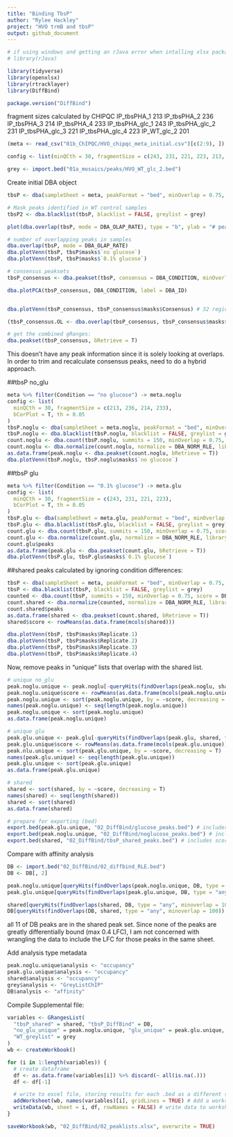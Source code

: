---
title: "Binding TbsP"
author: "Rylee Hackley"
project: "HVO trmB and tbsP"
output: github_document
---
```{r, message=FALSE}
# if using windows and getting an rJava error when intalling xlsx package, need to make sure that your java matchs r installations (32 or 64-bit) #Sys.setenv(JAVA_HOME="C:\\Program Files/Java/jre1.8.0_241/")
# library(rJava)

library(tidyverse)
library(openxlsx)
library(rtracklayer)
library(DiffBind)

package.version("DiffBind")
```

fragment sizes calculated by CHIPQC
IP_tbsPHA_1	213
IP_tbsPHA_2	236
IP_tbsPHA_3	214
IP_tbsPHA_4	233
IP_tbsPHA_glc_1	243
IP_tbsPHA_glc_2	231
IP_tbsPHA_glc_3	221
IP_tbsPHA_glc_4	223
IP_WT_glc_2	201

```{r, message=F}
(meta <- read_csv("01b_ChIPQC/HVO_chipqc_meta_initial.csv")[c(2:9), ])

config <- list(minQCth = 30, fragmentSize = c(243, 231, 221, 223, 213, 236, 214, 233), bCorPlot = T, th = 0.05)

grey <- import.bed("01a_mosaics/peaks/HVO_WT_glc_2.bed")
```

Create initial DBA object
```{r, message=F, warning=FALSE, fig.height=6, fig.width=6}
tbsP <- dba(sampleSheet = meta, peakFormat = "bed", minOverlap = 0.75, config = config)

# Mask peaks identified in WT control samples
tbsP2 <- dba.blacklist(tbsP, blacklist = FALSE, greylist = grey)
```

```{r, fig.height=6, fig.width=6}
plot(dba.overlap(tbsP, mode = DBA_OLAP_RATE), type = "b", ylab = "# peaks", xlab = "Overlap at least this many peaksets")

# number of overlapping peaks in samples
dba.overlap(tbsP, mode = DBA_OLAP_RATE)
dba.plotVenn(tbsP, tbsP$masks$`no glucose`)
dba.plotVenn(tbsP, tbsP$masks$`0.1% glucose`)

# consensus peaksets
tbsP_consensus <- dba.peakset(tbsP, consensus = DBA_CONDITION, minOverlap = 0.75)

dba.plotPCA(tbsP_consensus, DBA_CONDITION, label = DBA_ID)


dba.plotVenn(tbsP_consensus, tbsP_consensus$masks$Consensus) # 32 regions in no_glu (onlyA)

(tbsP_consensus.OL <- dba.overlap(tbsP_consensus, tbsP_consensus$masks$Consensus))

# get the combined gRanges:
dba.peakset(tbsP_consensus, bRetrieve = T)
```
This doesn't have any peak information since it is solely looking at overlaps. In order to trim and recalculate consensus peaks, need to do a hybrid approach.

##tbsP no_glu
```{r}
meta %>% filter(Condition == "no glucose") -> meta.noglu
config <- list(
  minQCth = 30, fragmentSize = c(213, 236, 214, 233),
  bCorPlot = T, th = 0.05
)
tbsP.noglu <- dba(sampleSheet = meta.noglu, peakFormat = "bed", minOverlap = 0.75, config = config)
tbsP.noglu <- dba.blacklist(tbsP.noglu, blacklist = FALSE, greylist = grey)
count.noglu <- dba.count(tbsP.noglu, summits = 150, minOverlap = 0.75, score = DBA_SCORE_RPKM_MINUS) # 42 peaks across 4 samples
count.noglu <- dba.normalize(count.noglu, normalize = DBA_NORM_RLE, library = DBA_LIBSIZE_FULL)
as.data.frame(peak.noglu <- dba.peakset(count.noglu, bRetrieve = T))
dba.plotVenn(tbsP.noglu, tbsP.noglu$masks$`no glucose`)
```

##tbsP glu
```{r}
meta %>% filter(Condition == "0.1% glucose") -> meta.glu
config <- list(
  minQCth = 30, fragmentSize = c(243, 231, 221, 223),
  bCorPlot = T, th = 0.05
)
tbsP.glu <- dba(sampleSheet = meta.glu, peakFormat = "bed", minOverlap = 0.75, config = config)
tbsP.glu <- dba.blacklist(tbsP.glu, blacklist = FALSE, greylist = grey)
count.glu <- dba.count(tbsP.glu, summits = 150, minOverlap = 0.75, score = DBA_SCORE_RPKM_MINUS) # returned 45 peaks across 4 samples
count.glu <- dba.normalize(count.glu, normalize = DBA_NORM_RLE, library = DBA_LIBSIZE_FULL)
count.glu$peaks
as.data.frame(peak.glu <- dba.peakset(count.glu, bRetrieve = T))
dba.plotVenn(tbsP.glu, tbsP.glu$masks$`0.1% glucose`)
```

##shared peaks calculated by ignoring condition differences:
```{r}
tbsP <- dba(sampleSheet = meta, peakFormat = "bed", minOverlap = 0.75, config = config)
tbsP <- dba.blacklist(tbsP, blacklist = FALSE, greylist = grey)
counted <- dba.count(tbsP, summits = 150, minOverlap = 0.75, score = DBA_SCORE_RPKM_MINUS) # returned 45 peaks across 4 samples
count.shared <- dba.normalize(counted, normalize = DBA_NORM_RLE, library = DBA_LIBSIZE_FULL)
count.shared$peaks
as.data.frame(shared <- dba.peakset(count.shared, bRetrieve = T))
shared$score <- rowMeans(as.data.frame(mcols(shared)))

dba.plotVenn(tbsP, tbsP$masks$Replicate.1)
dba.plotVenn(tbsP, tbsP$masks$Replicate.2)
dba.plotVenn(tbsP, tbsP$masks$Replicate.3)
dba.plotVenn(tbsP, tbsP$masks$Replicate.4)
```

Now, remove peaks in "unique" lists that overlap with the shared list.
```{r}
# unique no_glu
peak.noglu.unique <- peak.noglu[-queryHits(findOverlaps(peak.noglu, shared, type = "any", minoverlap = 100)), ]
peak.noglu.unique$score <- rowMeans(as.data.frame(mcols(peak.noglu.unique)))
peak.noglu.unique <- sort(peak.noglu.unique, by = ~score, decreasing = T)
names(peak.noglu.unique) <- seq(length(peak.noglu.unique))
peak.noglu.unique <- sort(peak.noglu.unique)
as.data.frame(peak.noglu.unique)

# unique glu
peak.glu.unique <- peak.glu[-queryHits(findOverlaps(peak.glu, shared, type = "any", minoverlap = 100)), ]
peak.glu.unique$score <- rowMeans(as.data.frame(mcols(peak.glu.unique)))
peak.nlu.unique <- sort(peak.glu.unique, by = ~score, decreasing = T)
names(peak.glu.unique) <- seq(length(peak.glu.unique))
peak.glu.unique <- sort(peak.glu.unique)
as.data.frame(peak.glu.unique)

# shared
shared <- sort(shared, by = ~score, decreasing = T)
names(shared) <- seq(length(shared))
shared <- sort(shared)
as.data.frame(shared)

# prepare for exporting (bed)
export.bed(peak.glu.unique, "02_DiffBind/glucose_peaks.bed") # includes score
export.bed(peak.noglu.unique, "02_DiffBind/noglucose_peaks.bed") # includes score
export.bed(shared, "02_DiffBind/tbsP_shared_peaks.bed") # includes score
```

Compare with affinity analysis
```{r}
DB <- import.bed("02_DiffBind/02_diffbind_RLE.bed")
DB <- DB[, 2]

peak.noglu.unique[queryHits(findOverlaps(peak.noglu.unique, DB, type = "any", minoverlap = 100)), ]
peak.glu.unique[queryHits(findOverlaps(peak.glu.unique, DB, type = "any", minoverlap = 100)), ]

shared[queryHits(findOverlaps(shared, DB, type = "any", minoverlap = 100)), ] # all 11 of DB calls are in the shared dataset
DB[queryHits(findOverlaps(DB, shared, type = "any", minoverlap = 100)), ]
```
all 11 of DB peaks are in the shared peak set. Since none of the peaks are greatly differentially bound (max 0.4 LFC), I am not concerned with wrangling the data to include the LFC for those peaks in the same sheet.

Add analysis type metadata
```{r}
peak.noglu.unique$analysis <- "occupancy"
peak.glu.unique$analysis <- "occupancy"
shared$analysis <- "occupancy"
grey$analysis <- "GreyListChIP"
DB$analysis <- "affinity"
```

Compile Supplemental file:
```{r}
variables <- GRangesList(
  "tbsP_shared" = shared, "tbsP_DiffBind" = DB,
  "no_glu_unique" = peak.noglu.unique, "glu_unique" = peak.glu.unique,
  "WT_greylist" = grey
)
wb <- createWorkbook()

for (i in 1:length(variables)) {
  # create dataframe
  df <- as.data.frame(variables[i]) %>% discard(~ all(is.na(.)))
  df <- df[-1]

  # write to excel file, storing results for each .bed as a different sheet
  addWorksheet(wb, names(variables)[i], gridLines = TRUE) # Add a worksheet
  writeData(wb, sheet = i, df, rowNames = FALSE) # write data to worksheet number i
}

saveWorkbook(wb, "02_DiffBind/02_peaklists.xlsx", overwrite = TRUE)
```
